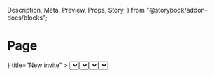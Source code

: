   Description,
  Meta,
  Preview,
  Props,
  Story,
} from "@storybook/addon-docs/blocks";

<Meta component={Page} title="Components / Structure / Page" />

# Page

<Description of={Page} />

<Preview withToolbar>
  <Story name="Example">
    <Page
      breadcrumbs={[{ content: "Invites", url: "/invites" }]}
      tabs={
        <Tabs
          selected={0}
          tabs={[
            { content: "Single invite", id: "1" },
            { content: "Group invite", id: "2" },
          ]}
        />
      }
      title="New invite"
    >
      <FormLayout>
        <Select
          label="Visitor type"
          options={["Visitor", "Interview", "Meeting"]}
          required
        />
        <TextField label="Full name" />
        <TextField label="Private notes" multiline={3} />
        <Stack distribution="equalSpacing">
          <ButtonGroup>
            <Button>Invite</Button>
            <Button outline>Invite and add another</Button>
          </ButtonGroup>
          <Button plain>Cancel</Button>
        </Stack>
      </FormLayout>
    </Page>
  </Story>
</Preview>

<Props of={Page} />

## Usage

### Default page

Use for detail pages, which should have pagination and breadcrumbs, and also often have
several actions.

### Page with breadcrumb

Use when you want to present the user with a quick way to navigate where they came from.

<Preview>
  <Story name="Page with breadcrumb">
    <Page
      breadcrumbs={[{ content: "Invites", url: "/invites" }]}
      title="New invite"
    />
  </Story>
</Preview>

### Page with breadcrumb and custom title

Use when you need a more complex title. The example is presented here with the back button
and icon to illustrate responsive behavior and alignment.

<Preview>
  <Story name="Page with breadcrumb and custom title">
    <Page
      breadcrumbs={[{ content: "Apps", url: "/apps" }]}
      title={
        <Stack alignment="center" spacing="loose" wrap={false}>
          <img
            alt=""
            height={53}
            src="https://via.placeholder.com/53x53"
            width={53}
          />
          <Stack spacing="none" vertical>
            <Stack alignment="baseline">
              <DisplayText element="h1" size="large">
                Bindle
              </DisplayText>
              <Heading secondary>by Envoy</Heading>
            </Stack>
            <DisplayText secondary size="small">
              Turn health information into entry passes to reopen your office
              with confidence
            </DisplayText>
          </Stack>
        </Stack>
      }
    />
  </Story>
</Preview>

### Page with title action

Use when exposing additional components on the right of the page title.

<Preview>
  <Story name="Page with title action">
    <Page
      title="10 visitors"
      titleAction={
        <Stack spacing="extraLoose">
          <TextField label="Search" type="search" />
          <Button>New visitor</Button>
        </Stack>
      }
    />
  </Story>
</Preview>

### Standalone page

When building a standalone app, page gets rounded borders and a background wrapper.

<Preview>
  <Story name="Standalone">
    <EmbeddedContext.Provider value={false}>
      <Page title="Standalone page" />
    </EmbeddedContext.Provider>
  </Story>
</Preview>

### Without title

When building an embedded plugin, omit the entire title prop to remove the header. Any
breadcrumb and title actions that you define will not be rendered too.

<Preview>
  <Story name="Without title">
    <Page>
      <FormLayout>
        <Select
          label="Visitor type"
          options={["Visitor", "Interview", "Meeting"]}
          required
        />
      </FormLayout>
    </Page>
  </Story>
</Preview>

### Transparent page

An alternate variant of pages are the transparent pages, typically found on pages where
the primary intent is data display. These pages will not be wrapped in a shadowed white
background.

<Preview>
  <Story name="Transparent">
    <div style={{ backgroundColor: "#f6f6f9" }}>
      <Page
        title="Deliveries analytics"
        titleAction={
          <Stack alignment="trailing">
            <Select
              label="Delivery area"
              labelHidden
              options={["All delivery areas"]}
            />
            <Select label="Date range" labelHidden options={["Last 7 days"]} />
            <Button outline>Export</Button>
          </Stack>
        }
        transparent
      >
        <Stack distribution="fillEvenly" spacing="extraLoose">
          <Stack distribution="fillEvenly" spacing="extraLoose" wrap={false}>
            <Card shadow>
              <Stack vertical>
                <Heading element="h3" secondary>
                  Deliveries scanned
                </Heading>
                <DisplayText secondary size="extraLarge">
                  57
                </DisplayText>
              </Stack>
            </Card>
            <Card shadow>
              <Stack vertical>
                <Heading element="h3" secondary>
                  Avg deliveries/week
                </Heading>
                <DisplayText secondary size="extraLarge">
                  57
                </DisplayText>
              </Stack>
            </Card>
          </Stack>
          <Stack distribution="fillEvenly" spacing="extraLoose" wrap={false}>
            <Card shadow>
              <Stack vertical>
                <Heading element="h3" secondary>
                  Total hours saved
                </Heading>
                <DisplayText secondary size="extraLarge">
                  50
                </DisplayText>
              </Stack>
            </Card>
            <Card shadow>
              <Stack vertical>
                <Heading element="h3" secondary>
                  Avg time to pick-up
                </Heading>
                <DisplayText secondary size="extraLarge">
                  35h:45m
                </DisplayText>
              </Stack>
            </Card>
          </Stack>
        </Stack>
      </Page>
    </div>
  </Story>
</Preview>
